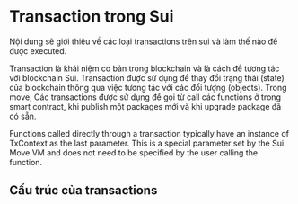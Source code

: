 
# Transaction trong Sui 
Nội dung sẽ giới thiệu về các loại transactions trên sui và làm thế nào để được executed. 


Transaction là  khái niệm cơ bản trong blockchain và là cách để tương tác với blockchain Sui. Transaction được sử dụng để thay đổi trạng thái (state) của blockchain thông qua việc tương tác với các đối tượng (objects). Trong move, Các transactions được sử dụng để gọi từ call các functions ở trong smart contract, khi publish một packages mới và khi upgrade package đã có sẵn. 





Functions called directly through a transaction typically have an instance of TxContext as the last parameter. This is a special parameter set by the Sui Move VM and does not need to be specified by the user calling the function.


## Cấu trúc của transactions 